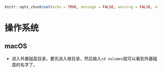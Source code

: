 ```r
knitr::opts_chunk$set(echo = TRUE, message = FALSE, warning = FALSE, eval = FALSE)
```
# 操作系统 {#OS}

## macOS

- 进入外置磁盘目录，要先进入根目录，然后输入`cd volumes`就可以看到外置磁盘的名字了。